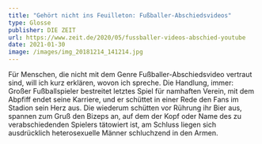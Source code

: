 ```yaml
---
title: "Gehört nicht ins Feuilleton: Fußballer-Abschiedsvideos"
type: Glosse
publisher: DIE ZEIT
url: https://www.zeit.de/2020/05/fussballer-videos-abschied-youtube
date: 2021-01-30
image: /images/img_20181214_141214.jpg
---
```

Für Menschen, die nicht mit dem Genre Fußballer-Abschiedsvideo vertraut sind, will ich kurz erklären, wovon ich spreche. Die Handlung, immer: Großer Fußballspieler bestreitet letztes Spiel für namhaften Verein, mit dem Abpfiff endet seine Karriere, und er schüttet in einer Rede den Fans im Stadion sein Herz aus. Die wiederum schütten vor Rührung ihr Bier aus, spannen zum Gruß den Bizeps an, auf dem der Kopf oder Name des zu verabschiedenden Spielers tätowiert ist, am Schluss liegen sich ausdrücklich heterosexuelle Männer schluchzend in den Armen.